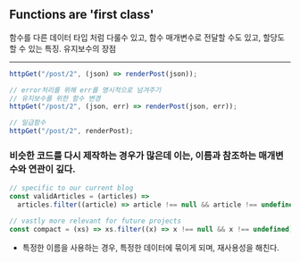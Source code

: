 ## Functions are 'first class'

함수를 다른 데이터 타입 처럼 다룰수 있고, 함수 매개변수로 전달할 수도 있고, 할당도 할 수 있는 특징.
유지보수의 장점

---

```js
httpGet("/post/2", (json) => renderPost(json));

// error처리를 위해 err를 명시적으로 넘겨주기
// 유지보수를 위한 함수 변경
httpGet("/post/2", (json, err) => renderPost(json, err));

// 일급함수
httpGet("/post/2", renderPost);
```

### 비슷한 코드를 다시 제작하는 경우가 많은데 이는, 이름과 참조하는 매개변수와 연관이 깊다.

```ts
// specific to our current blog
const validArticles = (articles) =>
  articles.filter((article) => article !== null && article !== undefined);

// vastly more relevant for future projects
const compact = (xs) => xs.filter((x) => x !== null && x !== undefined);
```

- 특정한 이름을 사용하는 경우, 특정한 데이터에 묶이게 되며, 재사용성을 해친다.
